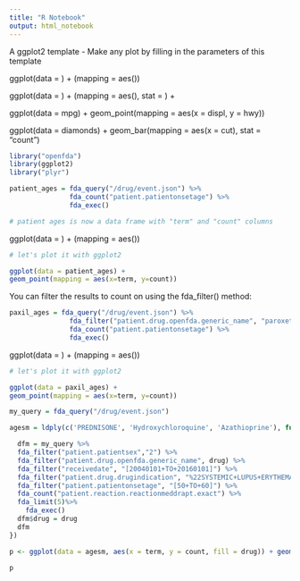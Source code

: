 ```yaml
---
title: "R Notebook"
output: html_notebook
---
```


A ggplot2 template - Make any plot by filling in the parameters of this template

ggplot(data = <DATA>) +
<GEOM_FUNCTION>(mapping = aes(<MAPPINGS>))

ggplot(data = <DATA>) +
<GEOM_FUNCTION>(mapping = aes(<MAPPINGS>),
stat = <STAT>) +
<FACET_FUNCTION>

ggplot(data = mpg) +
geom_point(mapping = aes(x = displ, y = hwy))

ggplot(data = diamonds) +
geom_bar(mapping = aes(x = cut), stat = "count")

```r
library("openfda")
library(ggplot2)
library("plyr")
```


```r
patient_ages = fda_query("/drug/event.json") %>%
               fda_count("patient.patientonsetage") %>%
               fda_exec()

# patient ages is now a data frame with "term" and "count" columns
```

ggplot(data = <DATA>) +
<GEOM_FUNCTION>(mapping = aes(<MAPPINGS>))

```r
# let's plot it with ggplot2

ggplot(data = patient_ages) +
geom_point(mapping = aes(x=term, y=count))

```

You can filter the results to count on using the fda_filter() method:

```r
paxil_ages = fda_query("/drug/event.json") %>%
               fda_filter("patient.drug.openfda.generic_name", "paroxetine") %>%
               fda_count("patient.patientonsetage") %>%
               fda_exec()
```

ggplot(data = <DATA>) +
<GEOM_FUNCTION>(mapping = aes(<MAPPINGS>))

```r
# let's plot it with ggplot2

ggplot(data = paxil_ages) +
geom_point(mapping = aes(x=term, y=count))
```

```r

my_query = fda_query("/drug/event.json")

agesm = ldply(c('PREDNISONE', 'Hydroxychloroquine', 'Azathioprine'), function(drug) {

  dfm = my_query %>%
  fda_filter("patient.patientsex","2") %>%
  fda_filter("patient.drug.openfda.generic_name", drug) %>%
  fda_filter("receivedate", "[20040101+TO+20160101]") %>%
  fda_filter("patient.drug.drugindication", "%22SYSTEMIC+LUPUS+ERYTHEMATOSUS%22") %>%
  fda_filter("patient.patientonsetage", "[50+TO+60]") %>%
  fda_count("patient.reaction.reactionmeddrapt.exact") %>%
  fda_limit(5)%>%
    fda_exec()
  dfm$drug = drug
  dfm
})

```
  
```r
p <- ggplot(data = agesm, aes(x = term, y = count, fill = drug)) + geom_bar(stat="identity", position=position_dodge()) + theme(axis.text = element_text(vjust = 0, angle = -15), legend.background = element_rect(fill = "gray96"))

p
```


